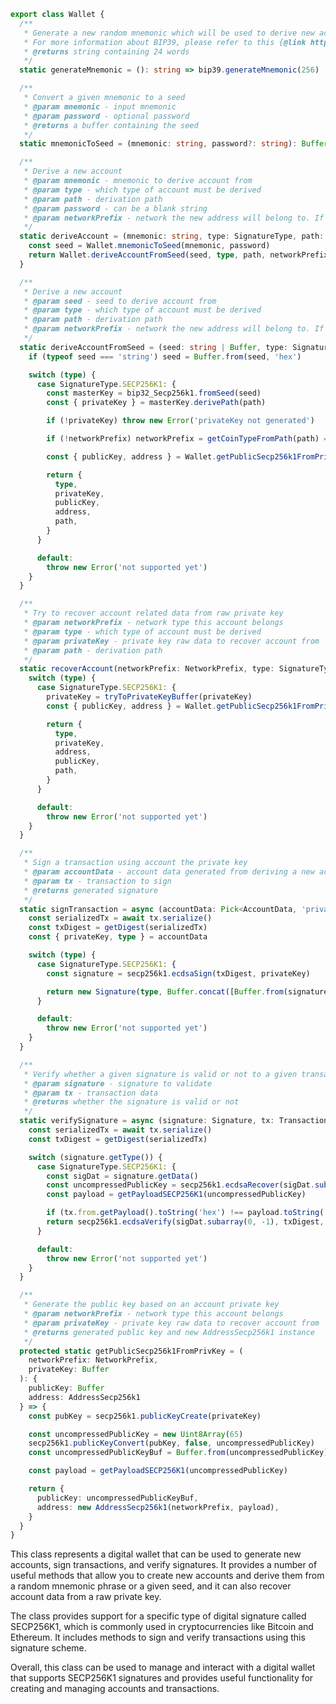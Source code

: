 ```typescript
export class Wallet {
  /**
   * Generate a new random mnemonic which will be used to derive new accounts in a hierarchical way
   * For more information about BIP39, please refer to this {@link https://en.bitcoin.it/wiki/BIP_0039|link}
   * @returns string containing 24 words
   */
  static generateMnemonic = (): string => bip39.generateMnemonic(256)

  /**
   * Convert a given mnemonic to a seed
   * @param mnemonic - input mnemonic
   * @param password - optional password
   * @returns a buffer containing the seed
   */
  static mnemonicToSeed = (mnemonic: string, password?: string): Buffer => bip39.mnemonicToSeedSync(mnemonic, password)

  /**
   * Derive a new account
   * @param mnemonic - mnemonic to derive account from
   * @param type - which type of account must be derived
   * @param path - derivation path
   * @param password - can be a blank string
   * @param networkPrefix - network the new address will belong to. If the network is undefined, it will be chosen based on the derivation path
   */
  static deriveAccount = (mnemonic: string, type: SignatureType, path: string, password?: string, networkPrefix?: NetworkPrefix): AccountData => {
    const seed = Wallet.mnemonicToSeed(mnemonic, password)
    return Wallet.deriveAccountFromSeed(seed, type, path, networkPrefix)
  }

  /**
   * Derive a new account
   * @param seed - seed to derive account from
   * @param type - which type of account must be derived
   * @param path - derivation path
   * @param networkPrefix - network the new address will belong to. If the network is undefined, it will be chosen based on the derivation path
   */
  static deriveAccountFromSeed = (seed: string | Buffer, type: SignatureType, path: string, networkPrefix?: NetworkPrefix): AccountData => {
    if (typeof seed === 'string') seed = Buffer.from(seed, 'hex')

    switch (type) {
      case SignatureType.SECP256K1: {
        const masterKey = bip32_Secp256k1.fromSeed(seed)
        const { privateKey } = masterKey.derivePath(path)

        if (!privateKey) throw new Error('privateKey not generated')

        if (!networkPrefix) networkPrefix = getCoinTypeFromPath(path) === '1' ? NetworkPrefix.Testnet : NetworkPrefix.Mainnet

        const { publicKey, address } = Wallet.getPublicSecp256k1FromPrivKey(networkPrefix, privateKey)

        return {
          type,
          privateKey,
          publicKey,
          address,
          path,
        }
      }

      default:
        throw new Error('not supported yet')
    }
  }

  /**
   * Try to recover account related data from raw private key
   * @param networkPrefix - network type this account belongs
   * @param type - which type of account must be derived
   * @param privateKey - private key raw data to recover account from
   * @param path - derivation path
   */
  static recoverAccount(networkPrefix: NetworkPrefix, type: SignatureType, privateKey: string | Buffer, path?: string): AccountData {
    switch (type) {
      case SignatureType.SECP256K1: {
        privateKey = tryToPrivateKeyBuffer(privateKey)
        const { publicKey, address } = Wallet.getPublicSecp256k1FromPrivKey(networkPrefix, privateKey)

        return {
          type,
          privateKey,
          address,
          publicKey,
          path,
        }
      }

      default:
        throw new Error('not supported yet')
    }
  }

  /**
   * Sign a transaction using account the private key
   * @param accountData - account data generated from deriving a new account
   * @param tx - transaction to sign
   * @returns generated signature
   */
  static signTransaction = async (accountData: Pick<AccountData, 'privateKey' | 'type'>, tx: Transaction): Promise<Signature> => {
    const serializedTx = await tx.serialize()
    const txDigest = getDigest(serializedTx)
    const { privateKey, type } = accountData

    switch (type) {
      case SignatureType.SECP256K1: {
        const signature = secp256k1.ecdsaSign(txDigest, privateKey)

        return new Signature(type, Buffer.concat([Buffer.from(signature.signature), Buffer.from([signature.recid])]))
      }

      default:
        throw new Error('not supported yet')
    }
  }

  /**
   * Verify whether a given signature is valid or not to a given transaction data
   * @param signature - signature to validate
   * @param tx - transaction data
   * @returns whether the signature is valid or not
   */
  static verifySignature = async (signature: Signature, tx: Transaction): Promise<boolean> => {
    const serializedTx = await tx.serialize()
    const txDigest = getDigest(serializedTx)

    switch (signature.getType()) {
      case SignatureType.SECP256K1: {
        const sigDat = signature.getData()
        const uncompressedPublicKey = secp256k1.ecdsaRecover(sigDat.subarray(0, -1), sigDat[64], txDigest, false)
        const payload = getPayloadSECP256K1(uncompressedPublicKey)

        if (tx.from.getPayload().toString('hex') !== payload.toString('hex')) return false
        return secp256k1.ecdsaVerify(sigDat.subarray(0, -1), txDigest, uncompressedPublicKey)
      }

      default:
        throw new Error('not supported yet')
    }
  }

  /**
   * Generate the public key based on an account private key
   * @param networkPrefix - network type this account belongs
   * @param privateKey - private key raw data to recover account from
   * @returns generated public key and new AddressSecp256k1 instance
   */
  protected static getPublicSecp256k1FromPrivKey = (
    networkPrefix: NetworkPrefix,
    privateKey: Buffer
  ): {
    publicKey: Buffer
    address: AddressSecp256k1
  } => {
    const pubKey = secp256k1.publicKeyCreate(privateKey)

    const uncompressedPublicKey = new Uint8Array(65)
    secp256k1.publicKeyConvert(pubKey, false, uncompressedPublicKey)
    const uncompressedPublicKeyBuf = Buffer.from(uncompressedPublicKey)

    const payload = getPayloadSECP256K1(uncompressedPublicKey)

    return {
      publicKey: uncompressedPublicKeyBuf,
      address: new AddressSecp256k1(networkPrefix, payload),
    }
  }
}
```

This class represents a digital wallet that can be used to generate new accounts, sign transactions, and verify signatures. It provides a number of useful methods that allow you to create new accounts and derive them from a random mnemonic phrase or a given seed, and it can also recover account data from a raw private key.

The class provides support for a specific type of digital signature called SECP256K1, which is commonly used in cryptocurrencies like Bitcoin and Ethereum. It includes methods to sign and verify transactions using this signature scheme.

Overall, this class can be used to manage and interact with a digital wallet that supports SECP256K1 signatures and provides useful functionality for creating and managing accounts and transactions.

